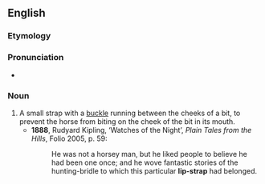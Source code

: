 ==English==

===Etymology===
{{compound|en|lip|strap}}

===Pronunciation===
* {{IPA|/lɪpstɹæp/|lang=en}}

===Noun===
{{en-noun}}

# A small strap with a [[buckle]] running between the cheeks of a bit, to prevent the horse from biting on the cheek of the bit in its mouth.
#* '''1888''', Rudyard Kipling, ‘Watches of the Night’, ''Plain Tales from the Hills'', Folio 2005, p. 59:
#*: He was not a horsey man, but he liked people to believe he had been one once; and he wove fantastic stories of the hunting-bridle to which this particular '''lip-strap''' had belonged.